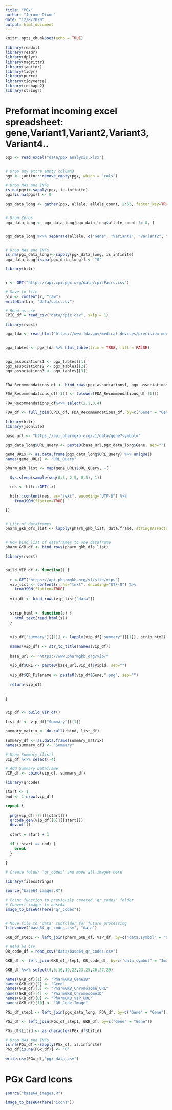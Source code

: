 ---
title: "PGx"
author: "Jerome Dixon"
date: "12/8/2020"
output: html_document
---

```{r setup, include=FALSE}
knitr::opts_chunk$set(echo = TRUE)

library(readxl)
library(readr)
library(dplyr) 
library(magrittr) 
library(janitor) 
library(tidyr) 
library(purrr) 
library(tidyverse) 
library(reshape2)
library(stringr)

```

# Preformat incoming excel spreadsheet: gene,Variant1,Variant2,Variant3, Variant4..

```{r Read in Data}

pgx <- read_excel("data/pgx_analysis.xlsx")


# Drop any extra empty columns
pgx <- janitor::remove_empty(pgx, which = "cols") 

# Drop NAs and INFs
is.na(pgx)<-sapply(pgx, is.infinite) 
pgx[is.na(pgx)] <- 0


```


```{r Convert From Wide to Long Format}

pgx_data_long <- gather(pgx, allele, allele_count, 2:53, factor_key=TRUE)


# Drop Zeros
pgx_data_long <- pgx_data_long[pgx_data_long$allele_count != 0, ]


pgx_data_long %<>% separate(allele, c("Gene", "Variant1", "Variant2", "Variant3"), sep = "([,])")


# Drop NAs and INFs
is.na(pgx_data_long)<-sapply(pgx_data_long, is.infinite) 
pgx_data_long[is.na(pgx_data_long)] <- "0"


```



```{r CPIC PGx}


library(httr)


r <- GET("https://api.cpicpgx.org/data/cpicPairs.csv")

# Save to file
bin <- content(r, "raw")
writeBin(bin, "data/cpic.csv")

# Read as csv
CPIC_df = read_csv("data/cpic.csv", skip = 1)


```



```{r FDA Recommendations}

library(rvest)

pgx_fda <- read_html("https://www.fda.gov/medical-devices/precision-medicine/table-pharmacogenetic-associations")


pgx_tables <- pgx_fda %>% html_table(trim = TRUE, fill = FALSE)


pgx_associations1 <- pgx_tables[[1]]
pgx_associations2 <- pgx_tables[[2]]
pgx_associations3 <- pgx_tables[[3]]


FDA_Recommendations_df <- bind_rows(pgx_associations1, pgx_associations2, pgx_associations3)

FDA_Recommendations_df[[1]] <- tolower(FDA_Recommendations_df[[1]]) 

FDA_Recommendations_df%<>% select(2,1,3,4)


```



```{r FDA Dataframe}

FDA_df <- full_join(CPIC_df, FDA_Recommendations_df, by=c("Gene" = "Gene", "Drug" = "Drug"))


```



```{r PharmGKB API}


library(httr)
library(jsonlite)

base_url <- "https://api.pharmgkb.org/v1/data/gene?symbol="

pgx_data_long$URL_Query <- paste0(base_url,pgx_data_long$Gene, sep="")

gene_URLs <- as.data.frame(pgx_data_long$URL_Query) %>% unique()
names(gene_URLs) <- "URL_Query"

pharm_gkb_list <- map(gene_URLs$URL_Query, ~{

  Sys.sleep(sample(seq(0.5, 2.5, 0.5), 1)) 

  res <- httr::GET(.x)

  httr::content(res, as="text", encoding="UTF-8") %>% 
    fromJSON(flatten=TRUE) 

})


# List of dataframes
pharm_gkb_dfs_list <- lapply(pharm_gkb_list, data.frame, stringsAsFactors = FALSE)


# Row bind list of dataframes to one dataframe
pharm_GKB_df <- bind_rows(pharm_gkb_dfs_list)


```



```{r PharmGKB VIP Data}

library(rvest)


build_VIP_df <- function() {
  
  r <-GET("https://api.pharmgkb.org/v1/site/vips")
  vip_list <- content(r, as="text", encoding="UTF-8") %>% 
    fromJSON(flatten=TRUE) 
  
  vip_df <- bind_rows(vip_list["data"])
  
  
  strip_html <- function(s) {
    html_text(read_html(s))
  }
  
  
  vip_df["summary"][[1]] <- lapply(vip_df["summary"][[1]], strip_html)
  
  names(vip_df) <- str_to_title(names(vip_df))
  
  base_url <- "https://www.pharmgkb.org/vip/"
  
  vip_df$URL <- paste0(base_url,vip_df$Vipid, sep="")
  
  vip_df$QR_Filename <- paste0(vip_df$Gene,".png", sep="")
  
  return(vip_df)
  
  
}


vip_df <- build_VIP_df()


```



```{r Extra Formatting VIP Dataframe}

list_df <- vip_df["Summary"][[1]]

summary_matrix <- do.call(rbind, list_df)

summary_df <- as.data.frame(summary_matrix)
names(summary_df) <- "Summary"

# Drop Summary (list)
vip_df %<>% select(-4)

# Add Summary Dataframe
VIP_df <- cbind(vip_df, summary_df)


```



```{r VIP QR Code Images}

library(qrcode)

start <- 1
end <- 1:nrow(vip_df)

repeat {
  
  png(vip_df[[7]][[start]])
  qrcode_gen(vip_df[[6]][[start]])
  dev.off()
  
  start = start + 1
  
  if ( start == end) {
    break
  }
  
}

# Create folder 'qr_codes' and move all images here

```


```{r QR Code Images base64 Encoded}

library(filesstrings)

source("base64_images.R")

# Point function to previously created 'qr_codes' folder
# Convert images to base64
image_to_base64(here("qr_codes"))


# Move file to 'data' subfolder for future processing
file.move("base64_qr_codes.csv", "data")

```



```{r PharmGKB Dataframe}

GKB_df_step1 <- left_join(pharm_GKB_df, VIP_df, by=c("data.symbol" = "Gene"))

# Read as csv
QR_code_df = read_csv("data/base64_qr_codes.csv")

GKB_df <- left_join(GKB_df_step1, QR_code_df, by=c("data.symbol" = "Image"))

GKB_df %<>% select(4,5,16,19,22,23,25,26,27,29)

names(GKB_df)[1] <- "PharmGKB_GeneID"
names(GKB_df)[2] <- "Gene"
names(GKB_df)[3] <- "PharmGKB_Chromosome_URL"
names(GKB_df)[4] <- "PharmGKB_ChromosomeID"
names(GKB_df)[8] <- "PharmGKB_VIP_URL"
names(GKB_df)[10] <- "QR_Code_Image"


```



```{r Final PGx Dataframe}


PGx_df_step1 <- left_join(pgx_data_long, FDA_df, by=c("Gene" = "Gene"))

PGx_df <- left_join(PGx_df_step1, GKB_df, by=c("Gene" = "Gene")) 

PGx_df$Litid <- as.character(PGx_df$Litid)

# Drop NAs and INFs
is.na(PGx_df)<-sapply(PGx_df, is.infinite) 
PGx_df[is.na(PGx_df)] <- "0"


```



```{r Save df}

write.csv(PGx_df,"pgx_data.csv")

```


# PGx Card Icons
```{r Convert Icon Images to base64}

source("base64_images.R")

image_to_base64(here("icons"))


```






